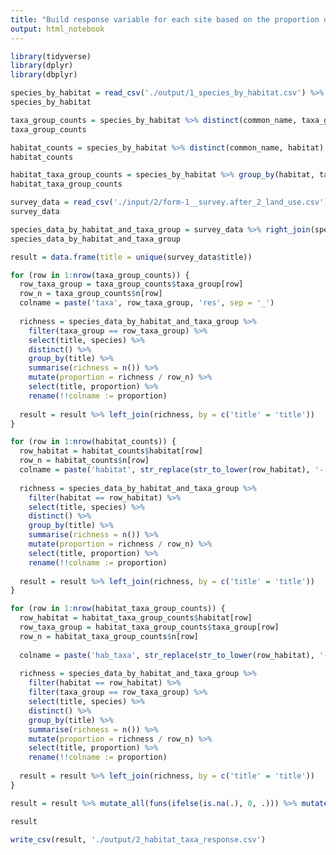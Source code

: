 ```yaml
---
title: "Build response variable for each site based on the proportion of species from each habitat that occurs"
output: html_notebook
---
```

```r
library(tidyverse)
library(dplyr)
library(dbplyr)
```

```r
species_by_habitat = read_csv('./output/1_species_by_habitat.csv') %>% rename(taxa_group = group)
species_by_habitat
```
```r
taxa_group_counts = species_by_habitat %>% distinct(common_name, taxa_group) %>% group_by(taxa_group) %>% summarise(n = n())
taxa_group_counts
```

```r
habitat_counts = species_by_habitat %>% distinct(common_name, habitat) %>% group_by(habitat) %>% summarise(n = n())
habitat_counts
```

```r
habitat_taxa_group_counts = species_by_habitat %>% group_by(habitat, taxa_group) %>% summarise(n = n())
habitat_taxa_group_counts
```

```r
survey_data = read_csv('./input/2/form-1__survey.after_2_land_use.csv') %>% select(title, Birds_Songbirds, Birds_Warblers, Birds_Finches, Birds_Tits, Birds_Crows, Birds_Pigeons, Birds_Aerial, Birds_Other, Insects_Butterflies, Insects_Bumblebees, Insects_Hoverflies, Insects_Other, Plants_Trees, Plants_Midstory, Plants_Ferns, Plants_Orchids, Plants_Fungi, Plants_Micro, Plants_Grasses, Plants_Other) %>% unite(concat, -c("title"), sep = ",", remove=T) %>% separate_rows(concat, convert = TRUE, sep = ",") %>% filter(!is.na(concat)) %>% rename(species=concat)
survey_data
```

```r
species_data_by_habitat_and_taxa_group = survey_data %>% right_join(species_by_habitat, by = c('species' = 'common_name')) %>% select(title, species, habitat, taxa_group)
species_data_by_habitat_and_taxa_group
```

```r
result = data.frame(title = unique(survey_data$title))

for (row in 1:nrow(taxa_group_counts)) {
  row_taxa_group = taxa_group_counts$taxa_group[row]
  row_n = taxa_group_counts$n[row]
  colname = paste('taxa', row_taxa_group, 'res', sep = '_')
  
  richness = species_data_by_habitat_and_taxa_group %>% 
    filter(taxa_group == row_taxa_group) %>% 
    select(title, species) %>% 
    distinct() %>%
    group_by(title) %>% 
    summarise(richness = n()) %>%
    mutate(proportion = richness / row_n) %>%
    select(title, proportion) %>%
    rename(!!colname := proportion)
  
  result = result %>% left_join(richness, by = c('title' = 'title'))
}

for (row in 1:nrow(habitat_counts)) {
  row_habitat = habitat_counts$habitat[row]
  row_n = habitat_counts$n[row]
  colname = paste('habitat', str_replace(str_to_lower(row_habitat), '-', '_'), 'res', sep = '_')
  
  richness = species_data_by_habitat_and_taxa_group %>% 
    filter(habitat == row_habitat) %>% 
    select(title, species) %>% 
    distinct() %>%
    group_by(title) %>% 
    summarise(richness = n()) %>%
    mutate(proportion = richness / row_n) %>%
    select(title, proportion) %>%
    rename(!!colname := proportion)
  
  result = result %>% left_join(richness, by = c('title' = 'title'))
}

for (row in 1:nrow(habitat_taxa_group_counts)) {
  row_habitat = habitat_taxa_group_counts$habitat[row]
  row_taxa_group = habitat_taxa_group_counts$taxa_group[row]
  row_n = habitat_taxa_group_counts$n[row]
  
  colname = paste('hab_taxa', str_replace(str_to_lower(row_habitat), '-', '_'), row_taxa_group, 'res', sep = '_')
  
  richness = species_data_by_habitat_and_taxa_group %>% 
    filter(habitat == row_habitat) %>% 
    filter(taxa_group == row_taxa_group) %>% 
    select(title, species) %>% 
    distinct() %>%
    group_by(title) %>% 
    summarise(richness = n()) %>%
    mutate(proportion = richness / row_n) %>%
    select(title, proportion) %>%
    rename(!!colname := proportion)
  
  result = result %>% left_join(richness, by = c('title' = 'title'))
}

result = result %>% mutate_all(funs(ifelse(is.na(.), 0, .))) %>% mutate_if(is.numeric, round, 3)

result
```
```r
write_csv(result, './output/2_habitat_taxa_response.csv')
```